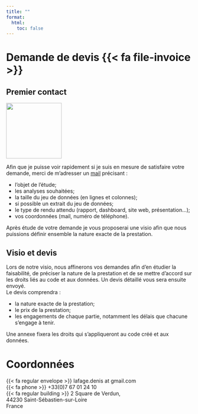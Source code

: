 ```yaml
---
title: ""
format: 
  html:
    toc: false
---
```


# Demande de devis {{< fa file-invoice >}}

## Premier contact

::: {.column-margin}
![](./img/shake_hands.png){fig-align="center" height=150} 
:::
Afin que je puisse voir rapidement si je suis en mesure de satisfaire votre demande, 
merci de m'adresser un [mail](mailto:lafage.denis@gmail.com) précisant :  
 
 -  l'objet de l'étude;
 -  les analyses souhaitées;
 -  la taille du jeu de données (en lignes et colonnes);
 -  si possible un extrait du jeu de données;
 -  le type de rendu attendu (rapport, dashboard, site web, présentation...);
 -  vos coordonnées (mail, numéro de téléphone).
 
Après étude de votre demande je vous proposerai une visio afin que nous puissions
définir ensemble la nature exacte de la prestation.

## Visio et devis

Lors de notre visio, nous affinerons vos demandes afin d'en étudier la 
faisabilité, de préciser la nature de la prestation et de se mettre d'accord sur
les droits liés au code et aux données. Un devis détaillé vous sera ensuite 
envoyé.  
Le devis comprendra :  

- la nature exacte de la prestation;
- le prix de la prestation;
- les engagements de chaque partie, notamment les délais que chacune s'engage à
tenir.

Une annexe fixera les droits qui s'appliqueront au code créé et aux données.


# Coordonnées

{{< fa regular envelope >}}  lafage.denis at gmail.com  
{{< fa phone >}}  +33(0)7 67 01 24 10  
{{< fa regular building >}} 2 Square de Verdun,  
44230 Saint-Sébastien-sur-Loire  
France
